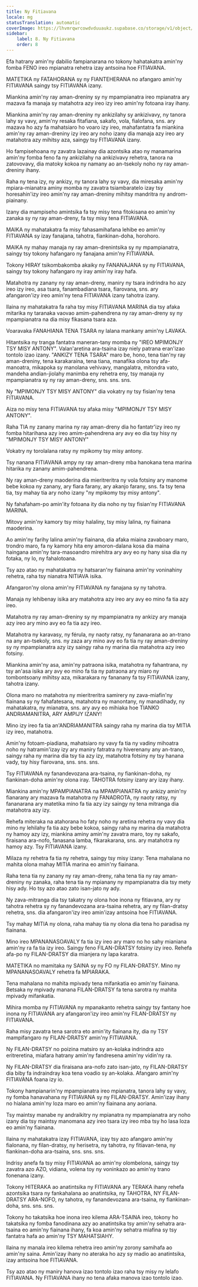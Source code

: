 ```yaml
---
title: Ny Fitiavana
locale: mg
statusTranslation: automatic
coverImage: https://lhvmrqwrcowdvduuaukz.supabase.co/storage/v1/object/public/strapi-uploads/small_cover-educacion-fundamental.webp-2d51a7828a2b1309555be27f7e2a61a0.webp
sidebar:
    label: 8. Ny Fitiavana
    order: 8
---
```

Efa hatrany amin'ny dabilio fampianarana no tokony hahatakatra amin'ny fomba FENO ireo mpianatra rehetra izay antsoina hoe FITIAVANA.

MATETIKA ny FATAHORANA sy ny FIANTEHERANA no afangaro amin'ny FITIAVANA saingy tsy FITIAVANA izany.

Miankina amin'ny ray aman-dreniny sy ny mpampianatra ireo mpianatra ary mazava fa manaja sy matahotra azy ireo izy ireo amin'ny fotoana iray ihany.

Miankina amin'ny ray aman-dreniny ny ankizilahy sy ankizivavy, ny tanora lahy sy vavy, amin'ny resaka fitafiana, sakafo, vola, fialofana, sns. ary mazava ho azy fa mahatsiaro ho voaro izy ireo, mahafantatra fa miankina amin'ny ray aman-dreniny izy ireo ary noho izany dia manaja azy ireo ary matahotra azy mihitsy aza, saingy tsy FITIAVANA izany.

Ho fampisehoana ny zavatra lazainay dia azontsika atao ny manamarina amin'ny fomba feno fa ny ankizilahy na ankizivavy rehetra, tanora na zatovovavy, dia matoky kokoa ny namany ao an-tsekoly noho ny ray aman-dreniny ihany.

Raha ny tena izy, ny ankizy, ny tanora lahy sy vavy, dia miresaka amin'ny mpiara-mianatra aminy momba ny zavatra tsiambaratelo izay tsy horesahin'izy ireo amin'ny ray aman-dreniny mihitsy mandritra ny androm-piainany.

Izany dia mampiseho amintsika fa tsy misy tena fitokisana eo amin'ny zanaka sy ny ray aman-dreny, fa tsy misy tena FITIAVANA.

MAIKA ny mahatakatra fa misy fahasamihafana lehibe eo amin'ny FITIAVANA sy izay fanajana, tahotra, fiankinan-doha, horohoro.

MAIKA ny mahay manaja ny ray aman-drenintsika sy ny mpampianatra, saingy tsy tokony hafangaro ny fanajana amin'ny FITIAVANA.

Tokony HIRAY tsikombakomba akaiky ny FANANAJANA sy ny FITIAVANA, saingy tsy tokony hafangaro ny iray amin'ny iray hafa.

Matahotra ny zanany ny ray aman-dreny, maniry ny tsara indrindra ho azy ireo izy ireo, asa tsara, fanambadiana tsara, fiarovana, sns. ary afangaron'izy ireo amin'ny tena FITIAVANA izany tahotra izany.

Ilaina ny mahatakatra fa raha tsy misy FITIAVANA MARINA dia tsy afaka mitarika ny taranaka vaovao amim-pahendrena ny ray aman-dreny sy ny mpampianatra na dia misy fikasana tsara aza.

Voaravaka FANAHIANA TENA TSARA ny lalana mankany amin'ny LAVAKA.

Hitantsika ny tranga fantatra maneran-tany momba ny "IREO MPIMONJY TSY MISY ANTONY". Valan'aretina ara-tsaina izay niely patrana eran'izao tontolo izao izany. "ANKIZY TENA TSARA" maro be, hono, tena tian'ny ray aman-dreniny, tena karakaraina, tena tiana, manafika olona tsy afa-manoatra, mikapoka sy manolana vehivavy, mangalatra, mitondra vato, mandeha andian-jiolahy manimba eny rehetra eny, tsy manaja ny mpampianatra sy ny ray aman-dreny, sns. sns. sns.

Ny "MPIMONJY TSY MISY ANTONY" dia vokatry ny tsy fisian'ny tena FITIAVANA.

Aiza no misy tena FITIAVANA tsy afaka misy "MPIMONJY TSY MISY ANTONY".

Raha TIA ny zanany marina ny ray aman-dreny dia ho fantatr'izy ireo ny fomba hitarihana azy ireo amim-pahendrena ary avy eo dia tsy hisy ny "MPIMONJY TSY MISY ANTONY"

Vokatry ny torolalana ratsy ny mpikomy tsy misy antony.

Tsy nanana FITIAVANA ampy ny ray aman-dreny mba hanokana tena marina hitarika ny zanany amim-pahendrena.

Ny ray aman-dreny maoderina dia mieritreritra ny vola fotsiny ary manome bebe kokoa ny zanany, ary fiara farany, ary akanjo farany, sns. fa tsy tena tia, tsy mahay tia ary noho izany "ny mpikomy tsy misy antony".

Ny fahafaham-po amin'ity fotoana ity dia noho ny tsy fisian'ny FITIAVANA MARINA.

Mitovy amin'ny kamory tsy misy halaliny, tsy misy lalina, ny fiainana maoderina.

Ao amin'ny farihy lalina amin'ny fiainana, dia afaka miaina zavaboary maro, trondro maro, fa ny kamory hita eny amoron-dalana kosa dia maina haingana amin'ny tara-masoandro mirehitra ary avy eo ny hany sisa dia ny fotaka, ny lo, ny fahalotoana.

Tsy azo atao ny mahatakatra ny hatsaran'ny fiainana amin'ny voninahiny rehetra, raha tsy nianatra NITIAVA isika.

Afangaron'ny olona amin'ny FITIAVANA ny fanajana sy ny tahotra.

Manaja ny lehibenay isika ary matahotra azy ireo ary avy eo mino fa tia azy ireo.

Matahotra ny ray aman-dreniny sy ny mpampianatra ny ankizy ary manaja azy ireo ary mino avy eo fa tia azy ireo.

Matahotra ny karavasy, ny férula, ny naoty ratsy, ny fananarana ao an-trano na any an-tsekoly, sns. ny zaza ary mino avy eo fa tia ny ray aman-dreniny sy ny mpampianatra azy izy saingy raha ny marina dia matahotra azy ireo fotsiny.

Miankina amin'ny asa, amin'ny patraona isika, matahotra ny fahantrana, ny tsy an'asa isika ary avy eo mino fa tia ny patraona ary miaro ny tombontsoany mihitsy aza, mikarakara ny fananany fa tsy FITIAVANA izany, tahotra izany.

Olona maro no matahotra ny mieritreritra samirery ny zava-miafin'ny fiainana sy ny fahafatesana, matahotra ny manontany, ny manadihady, ny mahatakatra, ny mianatra, sns. ary avy eo mihiaka hoe TIANKO ANDRIAMANITRA, ARY AMPIJY IZANY!

Mino izy ireo fa tia an'ANDRIAMANITRA saingy raha ny marina dia tsy MITIA izy ireo, matahotra.

Amin'ny fotoam-piadiana, mahatsiaro ny vavy fa tia ny vadiny mihoatra noho ny hatramin'izay izy ary maniry fatratra ny hiverenany any an-trano, saingy raha ny marina dia tsy tia azy izy, matahotra fotsiny ny tsy hanana vady, tsy hisy fiarovana, sns. sns. sns.

Tsy FITIAVANA ny fanandevozana ara-tsaina, ny fiankinan-doha, ny fiankinan-doha amin'ny olona iray. TAHOTRA fotsiny izany ary izay ihany.

Miankina amin'ny MPAMPIANATRA na MPAMPIANATRA ny ankizy amin'ny fianarany ary mazava fa matahotra ny FANADROTA, ny naoty ratsy, ny fananarana ary matetika mino fa tia azy izy saingy ny tena mitranga dia matahotra azy izy.

Rehefa miteraka na atahorana ho faty noho ny aretina rehetra ny vavy dia mino ny lehilahy fa tia azy bebe kokoa, saingy raha ny marina dia matahotra ny hamoy azy izy, miankina aminy amin'ny zavatra maro, toy ny sakafo, firaisana ara-nofo, fanasana lamba, fikarakarana, sns. ary matahotra ny hamoy azy. Tsy FITIAVANA izany.

Milaza ny rehetra fa tia ny rehetra, saingy tsy misy izany: Tena mahalana no mahita olona mahay MITIA marina eo amin'ny fiainana.

Raha tena tia ny zanany ny ray aman-dreny, raha tena tia ny ray aman-dreniny ny zanaka, raha tena tia ny mpianany ny mpampianatra dia tsy mety hisy ady. Ho tsy azo atao zato isan-jato ny ady.

Ny zava-mitranga dia tsy takatry ny olona hoe inona ny fitiavana, ary ny tahotra rehetra sy ny fanandevozana ara-tsaina rehetra, ary ny filan-dratsy rehetra, sns. dia afangaron'izy ireo amin'izay antsoina hoe FITIAVANA.

Tsy mahay MITIA ny olona, ​​raha mahay tia ny olona dia tena ho paradisa ny fiainana.

Mino ireo MPANANASOAVALY fa tia izy ireo ary maro no ho sahy mianiana amin'ny ra fa tia izy ireo. Saingy feno FILAN-DRATSY fotsiny izy ireo. Rehefa afa-po ny FILAN-DRATSY dia mianjera ny lapa karatra.

MATETIKA no mamitaka ny SAINA sy ny FO ny FILAN-DRATSY. Mino ny MPANANASOAVALY rehetra fa MPIARAKA.

Tena mahalana no mahita mpivady tena mifankatia eo amin'ny fiainana. Betsaka ny mpivady manana FILAN-DRATSY fa tena sarotra ny mahita mpivady mifankatia.

Mihira momba ny FITIAVANA ny mpanakanto rehetra saingy tsy fantany hoe inona ny FITIAVANA ary afangaron'izy ireo amin'ny FILAN-DRATSY ny FITIAVANA.

Raha misy zavatra tena sarotra eto amin'ity fiainana ity, dia ny TSY mampifangaro ny FILAN-DRATSY amin'ny FITIAVANA.

Ny FILAN-DRATSY no poizina matsiro sy an-kolaka indrindra azo eritreretina, miafara hatrany amin'ny fandresena amin'ny vidin'ny ra.

Ny FILAN-DRATSY dia firaisana ara-nofo zato isan-jato, ny FILAN-DRATSY dia biby fa indraindray koa tena voadio sy an-kolaka. Afangaro amin'ny FITIAVANA foana izy io.

Tokony hampianarin'ny mpampianatra ireo mpianatra, tanora lahy sy vavy, ny fomba hanavahana ny FITIAVANA sy ny FILAN-DRATSY. Amin'izay ihany no hialana amin'ny loza maro eo amin'ny fiainana any aoriana.

Tsy maintsy manabe ny andraikitry ny mpianatra ny mpampianatra ary noho izany dia tsy maintsy manomana azy ireo tsara izy ireo mba tsy ho lasa loza eo amin'ny fiainana.

Ilaina ny mahatakatra izay FITIAVANA, izay tsy azo afangaro amin'ny fialonana, ny filan-dratsy, ny herisetra, ny tahotra, ny fitiavan-tena, ny fiankinan-doha ara-tsaina, sns. sns. sns.

Indrisy anefa fa tsy misy FITIAVANA ao amin'ny olombelona, ​​saingy tsy zavatra azo AZO, vidiana, volena toy ny voninkazo ao amin'ny trano fonenana izany.

Tokony HITERAKA ao anatintsika ny FITIAVANA ary TERAKA ihany rehefa azontsika tsara ny fankahalana ao anatintsika, ny TAHOTRA, NY FILAN-DRATSY ARA-NOFO, ny tahotra, ny fanandevozana ara-tsaina, ny fiankinan-doha, sns. sns. sns.

Tokony ho takatsika hoe inona ireo kilema ARA-TSAINA ireo, tokony ho takatsika ny fomba fanodinana azy ao anatintsika tsy amin'ny sehatra ara-tsaina eo amin'ny fiainana ihany, fa koa amin'ny sehatra miafina sy tsy fantatra hafa ao amin'ny TSY MAHATSIAHY.

Ilaina ny manala ireo kilema rehetra ireo amin'ny zorony samihafa ao amin'ny saina. Amin'izay ihany no ateraka ho azy sy madio ao anatintsika, izay antsoina hoe FITIAVANA.

Tsy azo atao ny maniry hanova izao tontolo izao raha tsy misy ny lelafo FITIAVANA. Ny FITIAVANA ihany no tena afaka manova izao tontolo izao.

